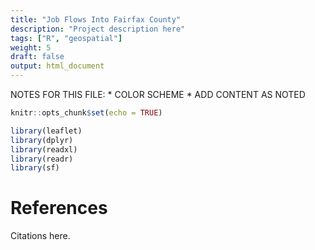 ```yaml
---
title: "Job Flows Into Fairfax County"
description: "Project description here"
tags: ["R", "geospatial"]
weight: 5
draft: false
output: html_document
---
```


NOTES FOR THIS FILE:
* COLOR SCHEME
* ADD CONTENT AS NOTED

```r
knitr::opts_chunk$set(echo = TRUE)
```

```r
library(leaflet)
library(dplyr)
library(readxl)
library(readr)
library(sf)
```

# References
Citations here.